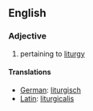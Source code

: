==English==
===Adjective===
#pertaining to [[liturgy]]

====Translations====
*[[German]]: [[liturgisch]]
*[[Latin]]: [[liturgicalis]]